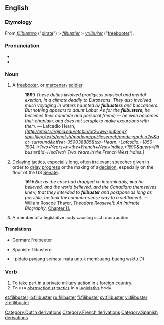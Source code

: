 ==English==
{{wikipedia}}

===Etymology===
From {{etyl|es}} ''[[filibustero]]'' ("[[pirate]]") &gt; {{etyl|fr}} ''[[flibustier]]'' &gt; {{etyl|nl}} ''[[vrijbuiter]]'' ("[[freebooter]]").

===Pronunciation===
* {{IPA|/ˈfɪlɪbʌstə(r)/}}
* {{audio|en-us-filibuster.ogg|Audio (US)}}

===Noun===
{{en-noun}}

# A [[freebooter]], or [[mercenary]] [[soldier]].
#: '''1890''' ''These duties involved prodigious physical and mental exertion, in a climate deadly to Europeans. They also involved much voyaging in waters haunted by '''filibusters''' and buccaneers. But nothing appears to daunt Labat. As for the '''filibusters''', he becomes their comrade and personal friend; -- he even becomes their chaplain, and does not scruple to make excursions with them.'' — Lafcadio Hearn, ''[http://etext.virginia.edu/etcbin/ot2www-pubeng?specfile=/texts/english/modeng/publicsearch/modengpub.o2w&act=surround&offset=350038885&tag=Hearn,+Lafcadio,+1850-1904.:+Two+Years+in+the+French+West+Indies,+1890&query=filibuster&id=HeaTwoY Two Years in the French West Indies.]''
# {{US}} Delaying tactics, especially long, often [[irrelevant]] [[speech]]es given in order to [[delay]] [[progress]] or the making of a [[decision]], especially on the floor of the US [[senate|Senate]].
#: '''1919''' ''But as the case had dragged on interminably, and he believed, and the world believed, and the Canadians themselves knew, that they intended to '''filibuster''' and postpone as long as possible, he took the common-sense way to a settlement.'' —  William Roscoe Thayer, ''Theodore Roosevelt: An Intimate Biography'', [http://etext.virginia.edu/etcbin/ot2www-pubeng?specfile=/texts/english/modeng/publicsearch/modengpub.o2w&act=surround&offset=616952574&tag=Thayer,+William+Roscoe:+Theodore+Roosevelt:+An+Intimate+Biography,+1919&query=filibuster&id=ThaTheo Chapter 11.]
# {{US}} A member of a legislative body causing such obstruction.

====Translations====
{{trans-top|freebooter}}
* German: Freibeuter {{m}}
{{trans-mid}}
* Spanish: filibustero {{m}}
{{trans-bottom}}

{{trans-top|long speech given in order to delay progress or the making of a decision}}
{{trans-mid}}
{{trans-bottom}}

{{trans-top|A member of a legislative body causing such obstruction}}
{{trans-mid}}
{{trans-bottom}}

{{checktrans}}
* {{ttbc|Indonesian}}: pidato panjang semata-mata untuk membuang-buang waktu (1)

===Verb===
{{en-verb}}

# To take part in a [[private]] [[military]] [[action]] in a [[foreign]] [[country]].
# To use [[obstructionist]] [[tactic]]s in a [[legislative]] body.

[[Category:Dutch derivations]]
[[Category:French derivations]]
[[Category:Spanish derivations]]

[[et:filibuster]]
[[io:filibuster]]
[[ru:filibuster]]
[[fi:filibuster]]
[[sv:filibuster]]
[[vi:filibuster]]
[[zh:filibuster]]